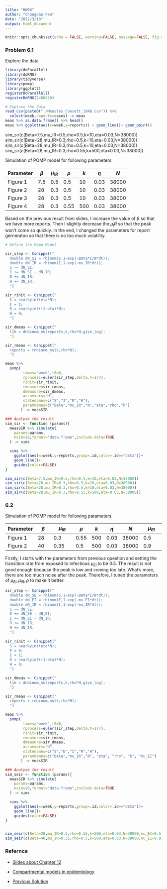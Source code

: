 ```yaml
---
title: "HW06"
author: "Chongdan Pan"
date: "2022/3/18"
output: html_document
---
```


```r
knitr::opts_chunk$set(echo = FALSE, warning=FALSE, message=FALSE, fig.align="center", error=FALSE, fig.width=10)
```

### Problem 6.1

Explore the data

```r
library(doParallel)
library(doRNG)
library(tidyverse)
library(pomp)
library(ggplot2)
registerDoParallel()
registerDoRNG(2488820)

# Explore the data
read_csv(paste0("./Measles_Consett_1948.csv")) %>%
  select(week,reports=cases) -> meas
meas %>% as.data.frame() %>% head()
meas %>% ggplot(aes(x=week,y=reports)) + geom_line()+ geom_point()
```
sim_sir(c(Beta=7.5,mu_IR=0.5,rho=0.5,k=10,eta=0.03,N=38000))
sim_sir(c(Beta=28,mu_IR=0.3,rho=0.5,k=10,eta=0.03,N=38000))
sim_sir(c(Beta=28,mu_IR=0.3,rho=0.5,k=10,eta=0.03,N=38000))
sim_sir(c(Beta=28,mu_IR=0.3,rho=0.55,k=500,eta=0.03,N=38000))

Simulation of POMP model for following parameters

| Parameter | $\beta$ | $\mu_{IR}$ | $\rho$ | $k$  | $\eta$ | $N$   |
| --------- | ------- | ---------- | ------ | ---- | ------ | ----- |
| Figure 1  | 7.5     | 0.5        | 0.5    | 10   | 0.03   | 38000 |
| Figure 2  | 28      | 0.3        | 0.5    | 10   | 0.03   | 38000 |
| Figure 3  | 28      | 0.3        | 0.5    | 10   | 0.03   | 38000 |
| Figure 4  | 28      | 0.3        | 0.55   | 500  | 0.03   | 38000 |

Based on the previous result from slides, I increase the value of $\beta$ so that we have more reports. Then I slightly decrease the $\mu_IR$ so that the peak won't come so quickly. In the end, I changed the parameters for report gerneraton so that there is no too much volatility.


```r
# Define the Pomp Model

sir_step <- Csnippet("
  double dN_SI = rbinom(S,1-exp(-Beta*I/N*dt));
  double dN_IR = rbinom(I,1-exp(-mu_IR*dt));
  S -= dN_SI;
  I += dN_SI - dN_IR;
  R += dN_IR;
  H += dN_IR;
  ")

sir_rinit <- Csnippet("
  S = nearbyint(eta*N);
  I = 1;
  R = nearbyint((1-eta)*N);
  H = 0;
  ")

sir_dmeas <- Csnippet("
  lik = dnbinom_mu(reports,k,rho*H,give_log);
  ")

sir_rmeas <- Csnippet("
  reports = rnbinom_mu(k,rho*H);
  ")

meas %>%
  pomp(
        times="week",t0=0,
        rprocess=euler(sir_step,delta.t=1/7),
        rinit=sir_rinit,
        rmeasure=sir_rmeas,
        dmeasure=sir_dmeas,
        accumvars="H",
        statenames=c("S","I","R","H"),
        paramnames=c("Beta","mu_IR","N","eta","rho","k")
       ) -> measSIR

### Analyze the result
sim_sir <- function (params){
  measSIR %>% simulate(
    params=params,
    nsim=20,format="data.frame",include.data=TRUE
  ) -> sims

  sims %>%
    ggplot(aes(x=week,y=reports,group=.id,color=.id=="data"))+
    geom_line()+
    guides(color=FALSE)
}

sim_sir(c(Beta=7.5,mu_IR=0.5,rho=0.5,k=10,eta=0.03,N=38000))
sim_sir(c(Beta=28,mu_IR=0.3,rho=0.5,k=10,eta=0.03,N=38000))
sim_sir(c(Beta=28,mu_IR=0.3,rho=0.5,k=10,eta=0.03,N=38000))
sim_sir(c(Beta=28,mu_IR=0.3,rho=0.55,k=500,eta=0.03,N=38000))
```

### 6.2 

Simulation of POMP model for following parameters.

| Parameter  | $\beta$ | $\mu_{IR}$ | $\rho$ | $k$  | $\eta$ | $N$   | $\mu_{EI}$ |
| ---------- | ------- | ---------- | ------ | ---- | ------ | ----- | ---------- |
| Figure 1   | 28      | 0.3        | 0.55    | 500  | 0.03   | 38000 | 0.5        |
| Figure 2   | 40      | 0.35        | 0.5    | 500  | 0.03   | 38000 | 0.9    |

Firstly, I starts with the parameters from previous question and setting the transition rate from exposed to infectious $\mu_{EI}$ to be 0.5. The result is not good enough because the peak is low and coming too late. What's more, there are too much noise after the peak. Therefore, I tuned the parameters of $\mu_{EI},\mu_{IR},\rho$ to make it better.

```r
sir_step <- Csnippet("
  double dN_SE = rbinom(S,1-exp(-Beta*I/N*dt));
  double dN_EI = rbinom(E,1-exp(-mu_EI*dt));
  double dN_IR = rbinom(I,1-exp(-mu_IR*dt));
  S -= dN_SE;
  E += dN_SE - dN_EI;
  I += dN_EI - dN_IR;
  R += dN_IR;
  H += dN_IR;
  ")

sir_rinit <- Csnippet("
  S = nearbyint(eta*N);
  E = 0;
  I = 1;
  R = nearbyint((1-eta)*N);
  H = 0;
  ")

sir_dmeas <- Csnippet("
  lik = dnbinom_mu(reports,k,rho*H,give_log);
  ")

sir_rmeas <- Csnippet("
  reports = rnbinom_mu(k,rho*H);
  ")

meas %>%
  pomp(
        times="week",t0=0,
        rprocess=euler(sir_step,delta.t=1/7),
        rinit=sir_rinit,
        rmeasure=sir_rmeas,
        dmeasure=sir_dmeas,
        accumvars="H",
        statenames=c("S","E","I","R","H"),
        paramnames=c("Beta","mu_IR","N", "eta", "rho", "k", "mu_EI")
       ) -> measSIR

### Analyze the result
sim_seir <- function (params){
  measSIR %>% simulate(
    params=params,
    nsim=20,format="data.frame",include.data=TRUE
  ) -> sims

  sims %>%
    ggplot(aes(x=week,y=reports,group=.id,color=.id=="data"))+
    geom_line()+
    guides(color=FALSE)
}


sim_seir(c(Beta=28,mu_IR=0.3,rho=0.55,k=500,eta=0.03,N=38000,mu_EI=0.5))
sim_seir(c(Beta=40,mu_IR=0.35,rho=0.5,k=500,eta=0.03,N=38000,mu_EI=0.9))
```

### Refernce

- [Slides about Chapter 12](https://ionides.github.io/531w22/12/index.html)

- [Compartmental models in epidemiology](https://en.wikipedia.org/wiki/Compartmental_models_in_epidemiology)

- [Previous Solution](https://ionides.github.io/531w21/hw06/sol06.html)